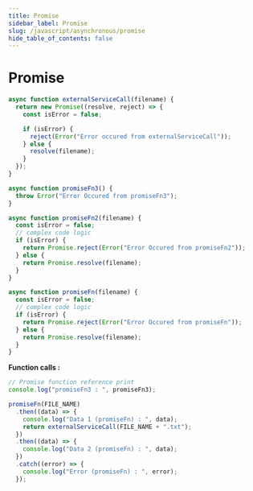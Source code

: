 ```yaml
---
title: Promise
sidebar_label: Promise
slug: /javascript/asynchronous/promise
hide_table_of_contents: false
---
```


# Promise

```js showLineNumbers
async function externalServiceCall(filename) {
  return new Promise((resolve, reject) => {
    const isError = false;

    if (isError) {
      reject(Error("Error occured from externalServiceCall"));
    } else {
      resolve(filename);
    }
  });
}

async function promiseFn3() {
  throw Error("Error Occured from promiseFn3");
}

async function promiseFn2(filename) {
  const isError = false;
  // complex code logic
  if (isError) {
    return Promise.reject(Error("Error Occured from promiseFn2"));
  } else {
    return Promise.resolve(filename);
  }
}

async function promiseFn(filename) {
  const isError = false;
  // complex code logic
  if (isError) {
    return Promise.reject(Error("Error Occured from promiseFn"));
  } else {
    return Promise.resolve(filename);
  }
}
```

**Function calls :**

```ts showLineNumbers
// Promise function reference print
console.log("promiseFn3 : ", promiseFn3);

promiseFn(FILE_NAME)
  .then((data) => {
    console.log("Data 1 (promiseFn) : ", data);
    return externalServiceCall(FILE_NAME + ".txt");
  })
  .then((data) => {
    console.log("Data 2 (promiseFn) : ", data);
  })
  .catch((error) => {
    console.log("Error (promiseFn) : ", error);
  });
```